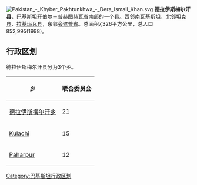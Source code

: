 [[File:Pakistan_-_Khyber_Pakhtunkhwa_-_Dera_Ismail_Khan.svg|right]]
'''德拉伊斯梅尔汗县'''，[[巴基斯坦|巴基斯坦]][[开伯尔－普赫图赫瓦省|开伯尔－普赫图赫瓦省]]南部的一个县。西邻[[南瓦基斯坦|南瓦基斯坦]]，北邻[[坦克县|坦克县]]、[[拉基玛瓦县|拉基玛瓦县]]，东邻[[旁遮普省|旁遮普省]]。总面积7,326平方公里，总人口852,995(1998)。 

== 行政区划 ==
德拉伊斯梅尔汗县分为3个乡。
{| class="wikitable"
|-
! 乡
! 联合委员会
|-
| [[德拉伊斯梅尔汗乡|德拉伊斯梅尔汗乡]]
| 21
|-
| [[Kulachi|Kulachi]]
| 15
|-
| [[Paharpur|Paharpur]]
| 12
|}

{{西北边境省行政区划}}

[[Category:巴基斯坦行政区划|Category:巴基斯坦行政区划]]